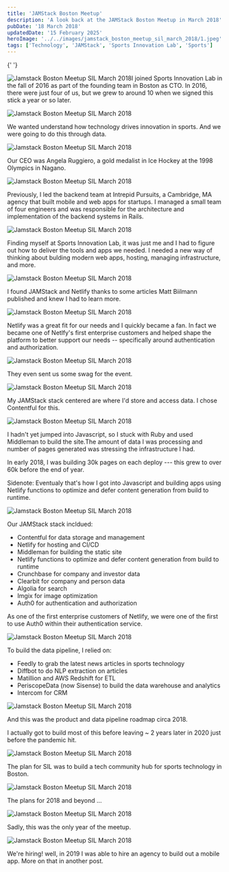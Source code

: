 ```yaml
---
title: 'JAMStack Boston Meetup'
description: 'A look back at the JAMStack Boston Meetup in March 2018'
pubDate: '18 March 2018'
updatedDate: '15 February 2025'
heroImage: '../../images/jamstack_boston_meetup_sil_march_2018/1.jpeg'
tags: ['Technology', 'JAMStack', 'Sports Innovation Lab', 'Sports']
---
```



{' '}

<Image src={stick} alt="Jamstack Boston Meetup SIL March 2018" />I joined Sports
Innovation Lab in the fall of 2016 as part of the founding team in Boston as
CTO. In 2016, there were just four of us, but we grew to around 10 when we
signed this stick a year or so later.

<Image src={image2} alt="Jamstack Boston Meetup SIL March 2018" />

We wanted understand how technology drives innovation in sports. And we were going to do this through data.

<Image src={image3} alt="Jamstack Boston Meetup SIL March 2018" />

Our CEO was Angela Ruggiero, a gold medalist in Ice Hockey at the 1998 Olympics in Nagano.

<Image src={image5} alt="Jamstack Boston Meetup SIL March 2018" />

Previously, I led the backend team at Intrepid Pursuits, a Cambridge, MA agency that built mobile and web apps for startups. I managed a small team of four engineers and was responsible for the architecture and implementation of the backend systems in Rails.

<Image src={image6} alt="Jamstack Boston Meetup SIL March 2018" />

Finding myself at Sports Innovation Lab, it was just me and I had to figure out how to deliver the tools and apps we needed. I needed a new way of thinking about bulding modern web apps, hosting, managing infrastructure, and more.

<Image src={image7} alt="Jamstack Boston Meetup SIL March 2018" />

I found JAMStack and Netlify thanks to some articles Matt Biilmann published and knew I had to learn more.

<Image src={image8} alt="Jamstack Boston Meetup SIL March 2018" />

Netlify was a great fit for our needs and I quickly became a fan. In fact we became one of Netlfy's first enterprise customers and helped shape the platform to better support our needs -- specifically around authentication and authorization.

<Image src={jamstack_swag} alt="Jamstack Boston Meetup SIL March 2018" />

They even sent us some swag for the event.

<Image src={image9} alt="Jamstack Boston Meetup SIL March 2018" />

My JAMStack stack centered are where I'd store and access data. I chose Contentful for this.

<Image src={image10} alt="Jamstack Boston Meetup SIL March 2018" />

I hadn't yet jumped into Javascript, so I stuck with Ruby and used Middleman to build the site.The amount of data I was processing and number of pages generated was stressing the infrastructure I had.

In early 2018, I was building 30k pages on each deploy --- this grew to over 60k before the end of year.

Sidenote: Eventualy that's how I got into Javascript and building apps using Netlify functions to optimize and defer content generation from build to runtime.

<Image src={image11} alt="Jamstack Boston Meetup SIL March 2018" />

Our JAMStack stack incldued:

- Contentful for data storage and management
- Netlify for hosting and CI/CD
- Middleman for building the static site
- Netlify functions to optimize and defer content generation from build to runtime
- Crunchbase for company and investor data
- Clearbit for company and person data
- Algolia for search
- Imgix for image optimization
- Auth0 for authentication and authorization

As one of the first enterprise customers of Netlify, we were one of the first to use Auth0 within their authentication service.

<Image src={image12} alt="Jamstack Boston Meetup SIL March 2018" />

To build the data pipeline, I relied on:

- Feedly to grab the latest news articles in sports technology
- Diffbot to do NLP extraction on articles
- Matillion and AWS Redshift for ETL
- PeriscopeData (now Sisense) to build the data warehouse and analytics
- Intercom for CRM

<Image src={image13} alt="Jamstack Boston Meetup SIL March 2018" />

And this was the product and data pipeline roadmap circa 2018.

I actually got to build most of this before leaving ~ 2 years later in 2020 just before the pandemic hit.

<Image src={image14} alt="Jamstack Boston Meetup SIL March 2018" />

The plan for SIL was to build a tech community hub for sports technology in Boston.

<Image src={image15} alt="Jamstack Boston Meetup SIL March 2018" />

The plans for 2018 and beyond ...

<Image src={image16} alt="Jamstack Boston Meetup SIL March 2018" />

Sadly, this was the only year of the meetup.

<Image src={image17} alt="Jamstack Boston Meetup SIL March 2018" />

We're hiring! well, in 2019 I was able to hire an agency to build out a mobile app. More on that in another post.
